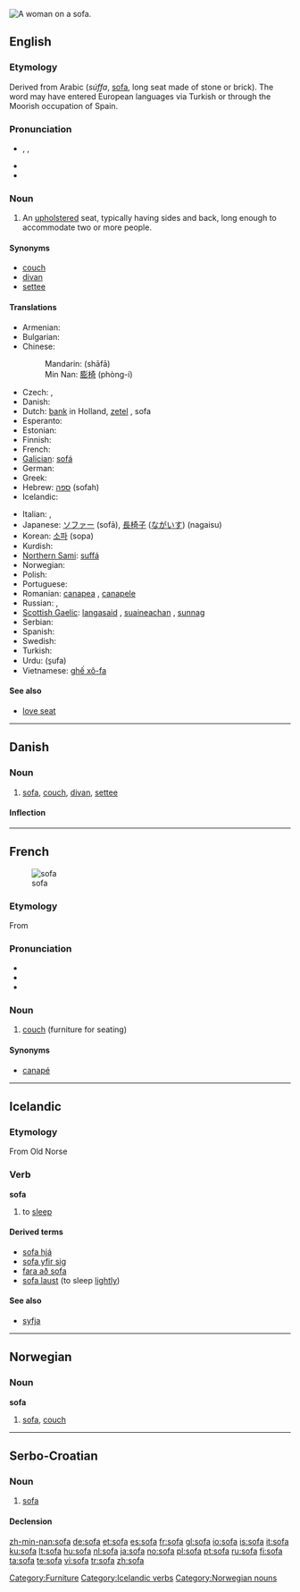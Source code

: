 [[Image:Edouard Manet 042.jpg|thumb|right|A woman on a sofa. ]]
{{also|sofá|sófa|Sofa}}
==English==
{{wikipedia}}

===Etymology===
Derived from Arabic {{Arab|[[صفة]]}} (''súffa'', [[sofa]], long seat made of stone or brick). The word may have entered European languages via Turkish or through the Moorish occupation of Spain.

===Pronunciation===
* {{enPR|sō'fə}}, {{IPA|/ˈsəʊfə/}}, {{SAMPA|/"s@Uf@/}}
* {{audio|en-us-sofa.ogg|Audio (US)}}
* {{rhymes|əʊfə}}

===Noun===
{{en-noun}}

# An [[upholster]]ed seat, typically having sides and back, long enough to accommodate two or more people.

====Synonyms====
* [[couch]]
* [[divan]]
* [[settee]]

====Translations====
{{trans-top|upholstered seat}}
* Armenian: {{t|hy|բազմոց|tr=bazmoc’|sc=Armn}}
* Bulgarian: {{t+|bg|диван|n|tr=divan|sc=Cyrl}}
* Chinese:
*: Mandarin: {{zh-ts|[[沙發]]|[[沙发]]}} (shāfā)
*: Min Nan: [[膨椅]] (phòng-í)
* Czech: {{t-|cs|pohovka|f}}, {{t-|cs|gauč|m}}
* Danish: {{t-|da|sofa}}
* Dutch: [[bank]] {{f}} {{m}} in Holland, [[zetel]] {{m}}, sofa {{m}}
* Esperanto: {{t|eo|kanapo}}
* Estonian: {{t-|et|sohva}}
* Finnish: {{t+|fi|sohva}}
* French: {{t+|fr|canapé|m}}
* [[Galician]]: [[sofá]] {{m}}
* German: {{t+|de|Sofa|n}}
* Greek: {{t+|el|καναπές|m|tr=kanapés|sc=Grek}}
* Hebrew: [[ספה]] (sofah) {{f}}
* Icelandic: {{t+|is|sófi|m}}
{{trans-mid}}
* Italian: {{t+|it|divano|m}}, {{t-|it|sofà|m}}
* Japanese: [[ソファー]] (sofā), [[長椅子]] ([[ながいす]]) (nagaisu)
* Korean: [[소파]] (sopa)
* Kurdish: {{t+|ku|qenepe}}
* [[Northern Sami]]: [[suffá]]
* Norwegian: {{t+|no|sofa}}
* Polish: {{t+|pl|kanapa|f}}
* Portuguese: {{t+|pt|sofá|m}}
* Romanian: [[canapea]] {{f}}, [[canapele]] {{f|p}}
* Russian: {{t|ru|софа|f|tr=sofá|sc=Cyrl}}, {{t|ru|диван|m|tr=diván|sc=Cyrl}}
* [[Scottish Gaelic]]: [[langasaid]] {{f}}, [[suaineachan]] {{m}}, [[sunnag]] {{f}}
* Serbian: {{t-|sr|ležaj|m}}
* Spanish: {{t+|es|sofá|m}}
* Swedish: {{t+|sv|soffa|c}}
* Turkish: {{t+|tr|kanepe}}
* Urdu: {{ur-Arab|[[صوفہ]]}} (s̱ufa)
* Vietnamese: [[ghế xô-fa]]
{{trans-bottom}}

====See also====
* [[love seat]]

[[Category:Furniture]]

----

==Danish==

===Noun===
{{da-noun|en|er}}

# [[sofa#English|sofa]], [[couch]], [[divan]], [[settee]]

====Inflection====
{{da-noun-infl|en|er}}

----

==French==
[[Image:Edouard Manet 042.jpg|thumb|sofa]]

===Etymology===
From {{etyl|en|fr}} {{term|sofa}}

===Pronunciation===
* {{IPA|/so.fa/|lang=fr}} 
* {{rhymes|a|lang=fr}}
* {{homophones|sofas|lang=fr}}

===Noun===
{{fr-noun|m}}

# [[couch]] (furniture for seating)

====Synonyms====
* {{sense|couch}} [[canapé]]

{{tbot entry|French|couch|2008|April|fr}}

----

==Icelandic==

===Etymology===
From Old Norse

===Verb===
'''sofa'''

# to [[sleep]]

====Derived terms====
* [[sofa hjá]]
* [[sofa yfir sig]]
* [[fara að sofa]]
* [[sofa laust]] (to sleep [[lightly]])

====See also====
* [[syfja]]

[[Category:Icelandic verbs]]

----

==Norwegian==

===Noun===
'''sofa'''

# [[#English|sofa]], [[couch]]

[[Category:Norwegian nouns]]

----

==Serbo-Croatian==

===Noun===
{{sh-noun|g=f|head=sòfa|r|софа|со̀фа}}

# [[#English|sofa]]

====Declension====
{{sh-decl-noun
|sofa|sofe
|sofe|sofa
|sofi|sofama
|sofu|sofe
|sofo|sofe
|sofi|sofama
|sofom|sofama
}}

[[zh-min-nan:sofa]]
[[de:sofa]]
[[et:sofa]]
[[es:sofa]]
[[fr:sofa]]
[[gl:sofa]]
[[io:sofa]]
[[is:sofa]]
[[it:sofa]]
[[ku:sofa]]
[[lt:sofa]]
[[hu:sofa]]
[[nl:sofa]]
[[ja:sofa]]
[[no:sofa]]
[[pl:sofa]]
[[pt:sofa]]
[[ru:sofa]]
[[fi:sofa]]
[[ta:sofa]]
[[te:sofa]]
[[vi:sofa]]
[[tr:sofa]]
[[zh:sofa]]